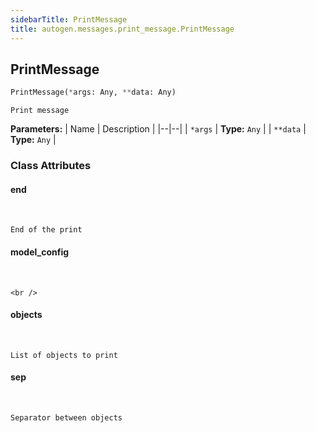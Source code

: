 ```yaml
---
sidebarTitle: PrintMessage
title: autogen.messages.print_message.PrintMessage
---
```

<h2 id="autogen.messages.print_message.PrintMessage" class="doc doc-heading">
    <code class="doc-symbol doc-symbol-heading doc-symbol-class"></code>
    <span class="doc doc-object-name doc-class-name">PrintMessage</span>
</h2>

```python
PrintMessage(*args: Any, **data: Any)
```

    Print message

<b>Parameters:</b>
| Name | Description |
|--|--|
| `*args` | **Type:** `Any` |
| `**data` | **Type:** `Any` |

### Class Attributes

<code class="doc-symbol doc-symbol-heading doc-symbol-attribute"></code>
#### end
<br />

    End of the print

<code class="doc-symbol doc-symbol-heading doc-symbol-attribute"></code>
#### model_config
<br />

    <br />

<code class="doc-symbol doc-symbol-heading doc-symbol-attribute"></code>
#### objects
<br />

    List of objects to print

<code class="doc-symbol doc-symbol-heading doc-symbol-attribute"></code>
#### sep
<br />

    Separator between objects